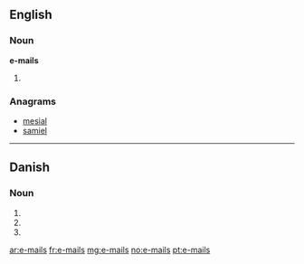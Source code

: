 ==English==

===Noun===
'''e-mails'''
# {{plural of|[[e-mail]]}}

===Anagrams===
* [[mesial#English|mesial]]
* [[samiel#English|samiel]]

----

==Danish==

===Noun===
{{head|da|noun form|g=c}}

# {{form of|genitive singular indefinite|e-mail|lang=da}}
# {{form of|plural indefinite|e-mail|lang=da}}
# {{form of|genitive plural indefinite|e-mail|lang=da}}

[[ar:e-mails]]
[[fr:e-mails]]
[[mg:e-mails]]
[[no:e-mails]]
[[pt:e-mails]]